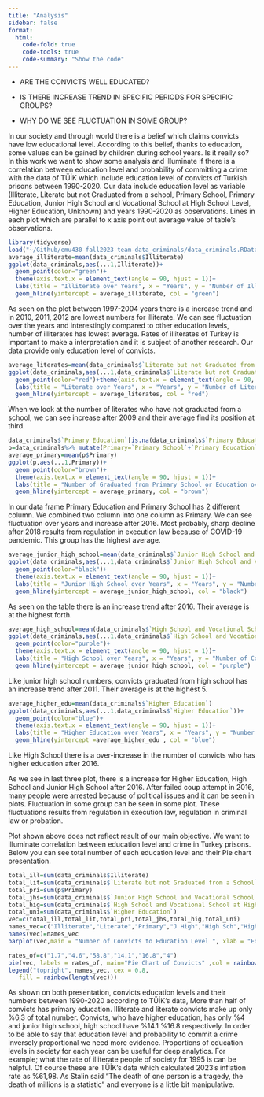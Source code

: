 ```yaml
---
title: "Analysis"
sidebar: false
format:
  html:
    code-fold: true
    code-tools: true
    code-summary: "Show the code"
---
```


-   ARE THE CONVICTS WELL EDUCATED?

-   IS THERE INCREASE TREND IN SPECIFIC PERIODS FOR SPECIFIC GROUPS?

-   WHY DO WE SEE FLUCTUATION IN SOME GROUP?

In our society and through world there is a belief which claims convicts have low educational level. According to this belief, thanks to education, some values can be gained by children during school years. Is it really so? In this work we want to show some analysis and illuminate if there is a correlation between education level and probability of committing a crime with the data of TÜİK which include education level of convicts of Turkish prisons between 1990-2020. Our data include education level as variable (Illiterate, Literate but not Graduated from a school, Primary School, Primary Education, Junior High School and Vocational School at High School Level, Higher Education, Unknown) and years 1990-2020 as observations. Lines in each plot which are parallel to x axis point out average value of table's observations.

```r
library(tidyverse)
load("~/Github/emu430-fall2023-team-data_criminals/data_criminals.RData")
average_illiterate=mean(data_criminals$Illiterate)
ggplot(data_criminals,aes(...1,Illiterate))+
  geom_point(color="green")+
  theme(axis.text.x = element_text(angle = 90, hjust = 1))+
  labs(title = "Illiterate over Years", x = "Years", y = "Number of Illiterates")+
  geom_hline(yintercept = average_illiterate, col = "green")

```

As seen on the plot between 1997-2004 years there is a increase trend and in 2010, 2011, 2012 are lowest numbers for illiterate. We can see fluctuation over the years and interestingly compared to other education levels, number of illiterates has lowest average. Rates of illiterates of Turkey is important to make a interpretation and it is subject of another research. Our data provide only education level of convicts.

```r
average_literates=mean(data_criminals$`Literate but not Graduated from a School`)
ggplot(data_criminals,aes(...1,data_criminals$`Literate but not Graduated from a School` ))+
  geom_point(color="red")+theme(axis.text.x = element_text(angle = 90, hjust = 1))+
  labs(title = "Literate over Years", x = "Years", y = "Number of Literates")+
  geom_hline(yintercept = average_literates, col = "red")

```

When we look at the number of literates who have not graduated from a school, we can see increase after 2009 and their average find its position at third.

```r
data_criminals$`Primary Education`[is.na(data_criminals$`Primary Education`)] <- 0
p=data_criminals%>% mutate(Primary=`Primary School`+`Primary Education`)
average_primary=mean(p$Primary)
ggplot(p,aes(...1,Primary))+
  geom_point(color="brown")+
  theme(axis.text.x = element_text(angle = 90, hjust = 1))+
  labs(title = "Number of Graduated from Primary School or Education over Years", x = "Years", y = "Number of Primary Education or Primary Scool")+
  geom_hline(yintercept = average_primary, col = "brown")
```

In our data frame Primary Education and Primary School has 2 different column. We combined two column into one column as Primary. We can see fluctuation over years and increase after 2016. Most probably, sharp decline after 2018 results from regulation in execution law because of COVID-19 pandemic. This group has the highest average.

```r
average_junior_high_school=mean(data_criminals$`Junior High School and Vocational School at Junior High School Level`)
ggplot(data_criminals,aes(...1,data_criminals$`Junior High School and Vocational School at Junior High School Level`))+
  geom_point(color="black")+
  theme(axis.text.x = element_text(angle = 90, hjust = 1))+
  labs(title = "Junior High School over Years", x = "Years", y = "Number of Junior High School")+
  geom_hline(yintercept = average_junior_high_school, col = "black")
```

As seen on the table there is an increase trend after 2016. Their average is at the highest forth.

```r
average_high_school=mean(data_criminals$`High School and Vocational School at High School Level`)
ggplot(data_criminals,aes(...1,data_criminals$`High School and Vocational School at High School Level`))+
  geom_point(color="purple")+
  theme(axis.text.x = element_text(angle = 90, hjust = 1))+
  labs(title = "High School over Years", x = "Years", y = "Number of Convict Graduated from High School")+
  geom_hline(yintercept = average_junior_high_school, col = "purple")
```

Like junior high school numbers, convicts graduated from high school has an increase trend after 2011. Their average is at the highest 5.

```r
average_higher_edu=mean(data_criminals$`Higher Education`)
ggplot(data_criminals,aes(...1,data_criminals$`Higher Education`))+
  geom_point(color="blue")+
  theme(axis.text.x = element_text(angle = 90, hjust = 1))+
  labs(title = "Higher Education over Years", x = "Years", y = "Number of Convicts with Higher Education")+
  geom_hline(yintercept =average_higher_edu , col = "blue")

```

Like High School there is a over-increase in the number of convicts who has higher education after 2016.

As we see in last three plot, there is a increase for Higher Education, High School and Junior High School after 2016. After failed coup attempt in 2016, many people were arrested because of political issues and it can be seen in plots. Fluctuation in some group can be seen in some plot. These fluctuations results from regulation in execution law, regulation in criminal law or probation.

Plot shown above does not reflect result of our main objective. We want to illuminate correlation between education level and crime in Turkey prisons. Below you can see total number of each education level and their Pie chart presentation.

```r
total_ill=sum(data_criminals$Illiterate)
total_lit=sum(data_criminals$`Literate but not Graduated from a School`)
total_pri=sum(p$Primary)
total_jhs=sum(data_criminals$`Junior High School and Vocational School at Junior High School Level`)
total_hig=sum(data_criminals$`High School and Vocational School at High School Level`)
total_uni=sum(data_criminals$`Higher Education`)
vec=c(total_ill,total_lit,total_pri,total_jhs,total_hig,total_uni)
names_vec=c("Illiterate","Literate","Primary","J High","High Sch","High Edu")
names(vec)=names_vec
barplot(vec,main = "Number of Convicts to Education Level ", xlab = "Education Level", ylab = "Number of Convicts", border = "red")
```

```r
rates_of=c("1.7","4.6","58.8","14.1","16.8","4")
pie(vec, labels = rates_of, main="Pie Chart of Convicts" ,col = rainbow(length(vec)))
legend("topright", names_vec, cex = 0.8,
   fill = rainbow(length(vec)))
```

As shown on both presentation, convicts education levels and their numbers between 1990-2020 according to TÜİK's data, More than half of convicts has primary education. Illiterate and literate convicts make up only %6,3 of total number. Convicts, who have higher education, has only %4 and junior high school, high school have %14.1 %16.8 respectively. In order to be able to say that education level and probability to commit a crime inversely proportional we need more evidence. Proportions of education levels in society for each year can be useful for deep analytics. For example; what the rate of illiterate people of society for 1995 is can be helpful. Of course these are TÜİK's data which calculated 2023's inflation rate as %61,98. As Stalin said "The death of one person is a tragedy, the death of millions is a statistic" and everyone is a little bit manipulative.
